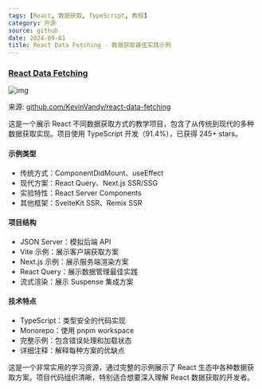 ```yaml
---
tags: [React, 数据获取, TypeScript, 教程]
category: 开源
source: github
date: 2024-09-01
title: React Data Fetching - 数据获取最佳实践示例
---
```


### [React Data Fetching](https://github.com/KevinVandy/react-data-fetching)

![img](https://img.mengpeng.tech/i/2024/12/11/6758d9b93954a.webp)

来源: [github.com/KevinVandy/react-data-fetching](https://github.com/KevinVandy/react-data-fetching)

这是一个展示 React 不同数据获取方式的教学项目，包含了从传统到现代的多种数据获取实现。项目使用 TypeScript 开发（91.4%），已获得 245+ stars。

#### 示例类型
- 传统方式：ComponentDidMount、useEffect
- 现代方案：React Query、Next.js SSR/SSG
- 实验特性：React Server Components
- 其他框架：SvelteKit SSR、Remix SSR

#### 项目结构
- JSON Server：模拟后端 API
- Vite 示例：展示客户端获取方案
- Next.js 示例：展示服务端渲染方案
- React Query：展示数据管理最佳实践
- 流式渲染：展示 Suspense 集成方案

#### 技术特点
- TypeScript：类型安全的代码实现
- Monorepo：使用 pnpm workspace
- 完整示例：包含错误处理和加载状态
- 详细注释：解释每种方案的优缺点

这是一个非常实用的学习资源，通过完整的示例展示了 React 生态中各种数据获取方案。项目代码组织清晰，特别适合想要深入理解 React 数据获取的开发者。 